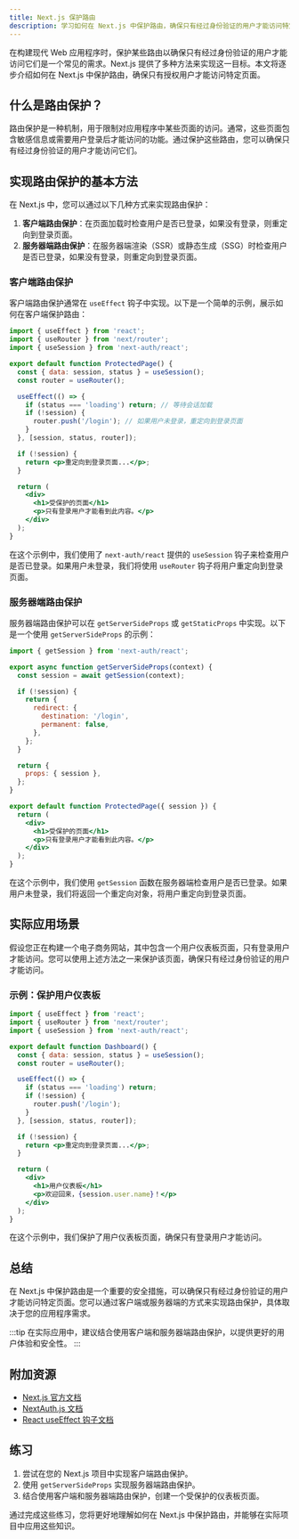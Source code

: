 ```yaml
---
title: Next.js 保护路由
description: 学习如何在 Next.js 中保护路由，确保只有经过身份验证的用户才能访问特定页面。
---
```


在构建现代 Web 应用程序时，保护某些路由以确保只有经过身份验证的用户才能访问它们是一个常见的需求。Next.js 提供了多种方法来实现这一目标。本文将逐步介绍如何在 Next.js 中保护路由，确保只有授权用户才能访问特定页面。

## 什么是路由保护？

路由保护是一种机制，用于限制对应用程序中某些页面的访问。通常，这些页面包含敏感信息或需要用户登录后才能访问的功能。通过保护这些路由，您可以确保只有经过身份验证的用户才能访问它们。

## 实现路由保护的基本方法

在 Next.js 中，您可以通过以下几种方式来实现路由保护：

1. **客户端路由保护**：在页面加载时检查用户是否已登录，如果没有登录，则重定向到登录页面。
2. **服务器端路由保护**：在服务器端渲染（SSR）或静态生成（SSG）时检查用户是否已登录，如果没有登录，则重定向到登录页面。

### 客户端路由保护

客户端路由保护通常在 `useEffect` 钩子中实现。以下是一个简单的示例，展示如何在客户端保护路由：

```jsx
import { useEffect } from 'react';
import { useRouter } from 'next/router';
import { useSession } from 'next-auth/react';

export default function ProtectedPage() {
  const { data: session, status } = useSession();
  const router = useRouter();

  useEffect(() => {
    if (status === 'loading') return; // 等待会话加载
    if (!session) {
      router.push('/login'); // 如果用户未登录，重定向到登录页面
    }
  }, [session, status, router]);

  if (!session) {
    return <p>重定向到登录页面...</p>;
  }

  return (
    <div>
      <h1>受保护的页面</h1>
      <p>只有登录用户才能看到此内容。</p>
    </div>
  );
}
```

在这个示例中，我们使用了 `next-auth/react` 提供的 `useSession` 钩子来检查用户是否已登录。如果用户未登录，我们将使用 `useRouter` 钩子将用户重定向到登录页面。

### 服务器端路由保护

服务器端路由保护可以在 `getServerSideProps` 或 `getStaticProps` 中实现。以下是一个使用 `getServerSideProps` 的示例：

```jsx
import { getSession } from 'next-auth/react';

export async function getServerSideProps(context) {
  const session = await getSession(context);

  if (!session) {
    return {
      redirect: {
        destination: '/login',
        permanent: false,
      },
    };
  }

  return {
    props: { session },
  };
}

export default function ProtectedPage({ session }) {
  return (
    <div>
      <h1>受保护的页面</h1>
      <p>只有登录用户才能看到此内容。</p>
    </div>
  );
}
```

在这个示例中，我们使用 `getSession` 函数在服务器端检查用户是否已登录。如果用户未登录，我们将返回一个重定向对象，将用户重定向到登录页面。

## 实际应用场景

假设您正在构建一个电子商务网站，其中包含一个用户仪表板页面，只有登录用户才能访问。您可以使用上述方法之一来保护该页面，确保只有经过身份验证的用户才能访问。

### 示例：保护用户仪表板

```jsx
import { useEffect } from 'react';
import { useRouter } from 'next/router';
import { useSession } from 'next-auth/react';

export default function Dashboard() {
  const { data: session, status } = useSession();
  const router = useRouter();

  useEffect(() => {
    if (status === 'loading') return;
    if (!session) {
      router.push('/login');
    }
  }, [session, status, router]);

  if (!session) {
    return <p>重定向到登录页面...</p>;
  }

  return (
    <div>
      <h1>用户仪表板</h1>
      <p>欢迎回来，{session.user.name}！</p>
    </div>
  );
}
```

在这个示例中，我们保护了用户仪表板页面，确保只有登录用户才能访问。

## 总结

在 Next.js 中保护路由是一个重要的安全措施，可以确保只有经过身份验证的用户才能访问特定页面。您可以通过客户端或服务器端的方式来实现路由保护，具体取决于您的应用程序需求。

:::tip
在实际应用中，建议结合使用客户端和服务器端路由保护，以提供更好的用户体验和安全性。
:::

## 附加资源

- [Next.js 官方文档](https://nextjs.org/docs)
- [NextAuth.js 文档](https://next-auth.js.org/)
- [React useEffect 钩子文档](https://reactjs.org/docs/hooks-effect.html)

## 练习

1. 尝试在您的 Next.js 项目中实现客户端路由保护。
2. 使用 `getServerSideProps` 实现服务器端路由保护。
3. 结合使用客户端和服务器端路由保护，创建一个受保护的仪表板页面。

通过完成这些练习，您将更好地理解如何在 Next.js 中保护路由，并能够在实际项目中应用这些知识。